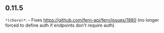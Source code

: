 ## 0.11.5
`*(chore)*`: - Fixes https://github.com/fern-api/fern/issues/1880 (no longer forced to define auth if endpoints don't require auth)

